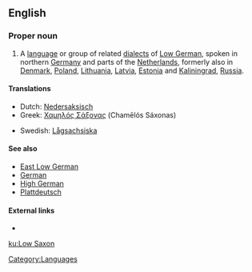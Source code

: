 {{interwiktionary|code=nds}}
==English==
{{wikipedia}}

===Proper noun===
{{en-proper noun|sg=[[low|Low]] [[Saxon]]}}

# A [[language]] or group of related [[dialects]] of [[Low German]], spoken in northern [[Germany]] and parts of the [[Netherlands]], formerly also in [[Denmark]], [[Poland]], [[Lithuania]], [[Latvia]], [[Estonia]] and [[Kaliningrad]], [[Russia]].

====Translations====
{{trans-top|language or language group}}
*Dutch: [[Nedersaksisch]] {{n}}
*Greek: [[Χαμηλός Σάξονας]] (Chamēlós Sáxonas)
{{trans-mid}}
*Swedish: [[Lågsachsiska]]
{{trans-bottom}}

====See also====
*[[East Low German]]
*[[German]]
*[[High German]]
*[[Plattdeutsch]]

====External links====
*{{ethnologue|code=nds}}

[[Category:Languages]]

[[ku:Low Saxon]]